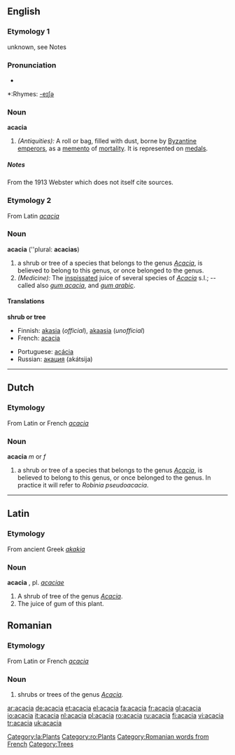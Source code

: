 ==English==
===Etymology 1===
unknown, see Notes

===Pronunciation===
*{{audio|en-us-acacia.ogg|Audio (US)}}

*:Rhymes: [[Rhymes:English:-eɪʃə|-eɪʃə]]

===Noun===
'''acacia'''
#''(Antiquities):'' A roll or bag, filled with dust, borne by [[Byzantine]] [[emperor]]s, as a [[memento]] of [[mortality]]. It is represented on [[medal]]s.
=====Notes=====
From the 1913 Webster which does not itself cite sources.

{{commonspar|Acacia}}
===Etymology 2===
From Latin ''[[acacia]]''

===Noun===
'''acacia''' (''plural: '''acacias''')

#a shrub or tree of a species that belongs to the genus ''[[Acacia]]'', is believed to belong to this genus, or once belonged to the genus. 
#''(Medicine):'' The [[inspissated]] juice of several species of ''[[Acacia]]'' s.l.; -- called also ''[[gum acacia]]'', and ''[[gum arabic]]''.

====Translations====
'''shrub or tree'''
{{top}}
*Finnish: [[akasia]] (''official''), [[akaasia]] (''unofficial'')
*French: [[acacia]] {{m}}
{{mid}}
*Portuguese: [[acácia]] {{f}}
*Russian: [[акация]] (akátsija) {{f}}
{{bottom}}

----

==Dutch==
===Etymology===
From Latin or French ''[[acacia]]''

===Noun===
'''acacia''' ''m'' or ''f''
#a shrub or tree of a species that belongs to the genus ''[[Acacia]]'', is believed to belong to this genus, or once belonged to the genus. In practice it will refer to ''Robinia pseudoacacia''. 
----
==Latin==
===Etymology===
From ancient Greek ''[[akakia]]''
===Noun===
'''acacia''' {{f}}, pl. ''[[acaciae]]''
#A shrub of tree of the genus ''[[Acacia]]''.
#The juice of gum of this plant.
[[Category:la:Plants]]

==Romanian==
===Etymology===
From Latin or French ''[[acacia]]''

===Noun===
#shrubs or trees of the genus ''[[Acacia]].''
[[Category:ro:Plants]]
[[Category:Romanian words from French]]

[[Category:Trees]]

[[ar:acacia]]
[[de:acacia]]
[[et:acacia]]
[[el:acacia]]
[[fa:acacia]]
[[fr:acacia]]
[[gl:acacia]]
[[io:acacia]]
[[it:acacia]]
[[nl:acacia]]
[[pl:acacia]]
[[ro:acacia]]
[[ru:acacia]]
[[fi:acacia]]
[[vi:acacia]]
[[tr:acacia]]
[[uk:acacia]]